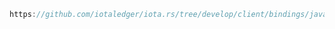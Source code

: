 ```java reference
https://github.com/iotaledger/iota.rs/tree/develop/client/bindings/java/examples/src/CreateBlock.java
```

